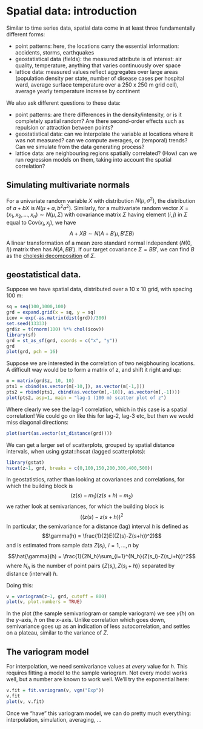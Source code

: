 # Spatial data: introduction

Similar to time series data, spatial data come in at least three fundamentally different forms:

* point patterns: here, the locations carry the essential information: accidents, storms, earthquakes
* geostatistical data (fields): the measured attribute is of interest: air quality, temperature, anything that varies continuously over space
* lattice data: measured values reflect aggregates over large areas (population density per state, number of disease cases per hospital ward, average surface temperature over a 250 x 250 m grid cell), average yearly temperature increase by continent

We also ask different questions to these data:

* point patterns: are there differences in the density/intensity, or is it completely spatial random? Are there second-order effects such as repulsion or attraction between points?
* geostatistical data: can we interpolate the variable at locations where it was not measured? can we compute averages, or (temporal) trends? Can we simulate from the data generating process?
* lattice data: are neighbouring regions spatially correlated? (How) can we run regression models on them, taking into account the spatial correlation?


## Simulating multivariate normals

For a univariate random variable $X$ with distribution $N(\mu, \sigma^2)$, the distribution of $a + bX$ is $N(\mu + a, b^2\sigma^2)$. Similarly, for a multivariate random vector $X = (x_1, x_2, ..., x_n) \sim N(\mu, \Sigma)$ with covariance matrix $\Sigma$ having element $(i,j)$ in $\Sigma$ equal to $\mbox{Cov}(x_i, x_j)$, we have 
$$A + XB \sim N(A+B'\mu, B'\Sigma B)$$
A linear transformation of a mean zero standard normal independent ($N(0,I)$) matrix then has $N(A, BB')$. If our target covariance $\Sigma=BB'$, we can find $B$ as the [choleski decomposition](https://en.wikipedia.org/wiki/Cholesky_decomposition) of $\Sigma$.

## geostatistical data.

Suppose we have spatial data, distributed over a 10 x 10 grid, with spacing 100 m:
```r
sq = seq(100,1000,100)
grd = expand.grid(x = sq, y = sq)
icov = exp(-as.matrix(dist(grd))/300)
set.seed(13333)
grd$z = t(rnorm(100) %*% chol(icov))
library(sf)
grd = st_as_sf(grd, coords = c("x", "y"))
grd
plot(grd, pch = 16)
```

Suppose we are interested in the correlation of two neigbhouring locations. A difficult way would be to form a matrix of z, and shift it right and up:
```r
m = matrix(grd$z, 10, 10)
pts1 = cbind(as.vector(m[-10,]), as.vector(m[-1,]))
pts2 = rbind(pts1, cbind(as.vector(m[,-10]), as.vector(m[,-1])))
plot(pts2, asp=1, main = "lag-1 (100 m) scatter plot of z")
```

Where clearly we see the lag-1 correlation, which in this case is a spatial correlation! We could go on like this for lag-2, lag-3 etc, but then we would miss diagonal directions:
```r
plot(sort(as.vector(st_distance(grd))))
```

We can get a larger set of scatterplots, grouped by spatial distance intervals, when using gstat::hscat (lagged scatterplots):
```r
library(gstat)
hscat(z~1, grd, breaks = c(0,100,150,200,300,400,500))
```

In geostatistics, rather than looking at covariances and correlations, for which the building block is
$$(z(s) - m_1)(z(s+h) - m_2)$$
we rather look at semivariances, for which the building block is
$$((z(s) - z(s+h))^2$$
In particular, the semivariance for a distance (lag) interval $h$ is defined as
$$\gamma(h) = \frac{1}{2}E((Z(s)-Z(s+h))^2)$$
and is estimated from sample data $Z(s_i)$, $i=1,...,n$ by
$$\hat{\gamma}(h) = \frac{1}{2N_h}\sum_{i=1}^{N_h}(Z(s_i)-Z(s_i+h))^2$$
where $N_h$ is the number of point pairs $\{Z(s_i),Z(s_i+h)\}$ separated by distance (interval) $h$.

Doing this:
```r
v = variogram(z~1, grd, cutoff = 800)
plot(v, plot.numbers = TRUE)
```

In the plot (the sample semivariogram or sample variogram) we see $\hat{\gamma}(h)$ on the $y$-axis, $h$ on the $x$-axis. Unlike correlation which goes down, semivariance goes up as an indication of less autocorrelation, and settles on a plateau, similar to the variance of $Z$. 

## The variogram model

For interpolation, we need semivariance values at _every_ value for $h$. This requires fitting a model to the sample variogram. Not every model works well, but a number are known to work well. We'll try the exponential here:
```r
v.fit = fit.variogram(v, vgm("Exp"))
v.fit
plot(v, v.fit)
```

Once we "have" this variogram model, we can do pretty much everything: interpolation, simulation, averaging, ...
